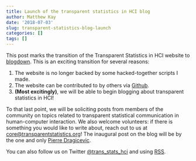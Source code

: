 ```yaml
---
title: Launch of the transparent statistics in HCI blog
author: Matthew Kay
date: '2018-07-03'
slug: transparent-statistics-blog-launch
categories: []
tags: []
---
```


This post marks the transition of the Transparent Statistics in HCI website to [blogdown](https://bookdown.org/yihui/blogdown/). This is an exciting transition for several reasons:

1. The website is no longer backed by some hacked-together scripts I made.
2. The website can be contributed to by others via [Github](https://github.com/transparentstats/transparentstats-website).
3. **(Most excitingly)**, we will be able to begin blogging about transparent statistics in HCI!

To that last point, we will be soliciting posts from members of the community on topics related to transparent statistical communication in human-computer interaction. We also welcome volunteers: if there is something you would like to write about, reach out to us at <core@transparentstatistics.org>! The inaugural post on the blog will be by the one and only [Pierre Dragicevic](http://dragice.fr/).

You can also follow us on Twitter <a href="https://twitter.com/trans_stats_hci">@trans_stats_hci</a> and using [RSS](/blog/index.xml).
